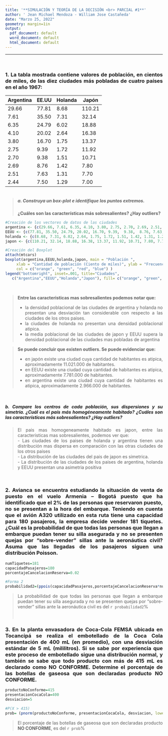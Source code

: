 ```yaml
---
title: '**SIMULACIÓN Y TEORÍA DE LA DECISIÓN <br> PARCIAL #1**'
author: ' Jean Michael Mendoza - William Jose Castañeda'
date: "Marzo 25, 2022"
geometry: margin=1in
output:
  pdf_document: default
  word_document: default
  html_document: default
---
```


---

<br>
<div style="text-align: justify">
### 1. La tabla mostrada contiene valores de población, en cientos de miles, de las diez ciudades más pobladas de cuatro países en el año 1967:


 Argentina | EE.UU | Holanda | Japón
 --|--|--|--|
29.66 | 77.81 | 8.68 | 110.21
7.61 | 35.50 | 7.31 | 32.14
6.35 | 24.79 | 6.02 | 18.88
4.10 | 20.02 | 2.64 | 16.38
3.80 | 16.70 | 1.75 | 13.37
2.75 | 9.39 | 1.72 | 11.92
2.70 | 9.38 | 1.51 | 10.71
2.69 | 8.76 | 1.42 | 7.80
2.51 | 7.63 | 1.31 | 7.70
2.44 | 7.50 | 1.29 | 7.00

```r
```
>
<p>
##### **a. Construya un box-plot e identifique los puntos extremos.**
**¿Cuáles son las características más sobresalientes? ¿Hay outliers?**
</p>

```r
#Creación de los vectores de datos de las ciudades
argentina <- {c(29.66, 7.61, 6.35, 4.10, 3.80, 2.75, 2.70, 2.69, 2.51, 2.44)};
EEUU <- {c(77.81, 35.50, 24.79, 20.02, 16.70, 9.39,  9.38,  8.76, 7.63, 7.50)};
holanda <- {c(8.68, 7.31, 6.02, 2.64, 1.75, 1.72, 1.51, 1.42, 1.31, 1.29)};
japon <- {c(110.21, 32.14, 18.88, 16.38, 13.37, 11.92, 10.71, 7.80, 7.70, 7.00)};
```

```r
#Creación del Boxplot
attach(mtcars)
boxplot(argentina,EEUU,holanda,japon, main = "Población ", 
     xlab = "Cantidad de población (Ciento de miles)", ylab = "Frecuencia", horizontal= TRUE,
     col = c("orange", "green", "red", "blue") )
legend("bottomright", inset=.001, title="Ciudades",
   c("Argentina","EEUU","Holanda","Japon"), fill= c("orange", "green", "red", "blue"), horiz=TRUE, cex=0.8)

```
<br>


>
**Entre las caracteristicas mas sobresalientes podemos notar que:** <br>
<p>
- la densidad poblacional de las ciudades de argentina y holanda no presentan una 
desviación tan considerable con respecto a las ciudades de los otros paises. <br>
- la ciudades de holanda no presentan una densidad poblacional atipica. <br>
- la media poblacional de las ciudades de japon y EEUU supera la densidad 
poblacional de las ciudades mas pobladas de argentina
</p>

>
 **Se puede concluir que existen outliers. Se puede evidenciar que:** <br>
<p>
- en japón existe una ciudad cuya cantidad de habitantes es atipica, 
aproximadamente 11.021.000 de habitantes. <br>
- en EEUU existe una ciudad cuya cantidad de habitantes es atipica, 
aproximadamente 7.781.000 de habitantes. <br>
- en argentina existe una ciudad cuya cantidad de habitantes es atipica, 
aproximadamente 2.966.000 de habitantes.
</p>

<br>

##### **b. Compare los centros de cada población, sus dispersiones y su simetría. ¿Cuál es el país más homogéneamente habitado? ¿Cuáles son las características más sobresalientes? ¿Hay outliers?**

>
<p> El pais mas homogeneamente habitado es japon, entre las caracteristicas mas sobresalientes, podemos ver que: <br>
- Las ciudades de los paises de holanda y argentina tienen una distribución mas dispersa en comparación con las otras ciudades de los otros paises <br>
- La distribución de las ciudades del pais de japon es simetrica. <br>
- La distribución de las ciudades de los paises de argentina, holanda y EEUU presentan una asimetria positiva <br>
</p>


<br>

<p>
### 2. Avianca se encuentra estudiando la situación de venta de puesto en el vuelo Armenia – Bogotá puesto que ha identificado que el 2% de las personas que reservaron puesto, no se presentan a la hora del embarque. Teniendo en cuenta que el avión A320 utilizado en esta ruta tiene una capacidad para 180 pasajeros, la empresa decide vender 181 tiquetes. ¿Cuál es la probabilidad de que todas las personas que llegan a embarque puedan tener su silla asegurada y no se presenten quejas por “sobre-vender” sillas ante la aeronáutica civil? Asuma que las llegadas de los pasajeros siguen una distribución Poisson. 
</p>

```r

numTiquetes=181
capacidadPasajeros=180
porcentajeCancelacionReserva=0.02

#Forma 2
probabilidad2=(ppois(capacidadPasajeros,porcentajeCancelacionReserva*numTiquetes))*100

```
>
<p>
La probabilidad de que todas las personas que llegan a embarque puedan tener su silla asegurada y no se presenten quejas por “sobre-vender” sillas ante la aeronáutica civil es del `r probabilidad2`%
</p>
<br>

<p>
### 3. En la planta envasadora de Coca-Cola FEMSA ubicada en Tocancipá se realiza el embotellado de la Coca Cola presentación de 400 mL (en promedio), con una desviación estándar de 5 mL (mililitros). Si se sabe por experiencia que este proceso de embotellado sigue una distribución normal, y también se sabe que todo producto con más de 415 mL es declarado como NO CONFORME. Determine el porcentaje de las botellas de gaseosa que son declaradas producto NO CONFORME. 
</p>

```r

productoNoConforme=415
presentacionCocaCola=400
desviacion=5

#P(X > 415)
prob= (pnorm(productoNoConforme, presentacionCocaCola, desviacion, lower.tail = FALSE))*100

```
>
El porcentaje de las botellas de gaseosa que son declaradas producto **NO CONFORME**, es del `r prob`%
